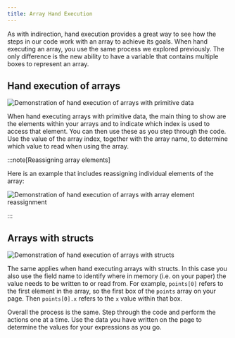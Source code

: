 ```yaml
---
title: Array Hand Execution
---
```


<div class="not-content">
  <YouTube id="YQ0J_uEhNeY" params="fs=1&modestbranding=1&rel=0"/>
</div>

As with indirection, hand execution provides a great way to see how the steps in our code work with an array to achieve its goals. When hand executing an array, you use the same process we explored previously. The only difference is the new ability to have a variable that contains multiple boxes to represent an array.

## Hand execution of arrays

![Demonstration of hand execution of arrays with primitive data](./images/hand-exec-arrays-updated.png)

When hand executing arrays with primitive data, the main thing to show are the elements within your arrays and to indicate which index is used to access that element. You can then use these as you step through the code. Use the value of the array index, together with the array name, to determine which value to read when using the array.

:::note[Reassigning array elements]

Here is an example that includes reassigning individual elements of the array:

![Demonstration of hand execution of arrays with array element reassignment](./images/hand-exec-reassigning-arrays-elements.png)

:::

## Arrays with structs

![Demonstration of hand execution of arrays with structs](./images/hand-exec-arrays-with-structs-updated.png)

The same applies when hand executing arrays with structs. In this case you also use the field name to identify where in memory (i.e. on your paper) the value needs to be written to or read from. For example, `points[0]` refers to the first element in the array, so the first box of the `points` array on your page. Then `points[0].x` refers to the `x` value within that box.

Overall the process is the same. Step through the code and perform the actions one at a time. Use the data you have written on the page to determine the values for your expressions as you go.
